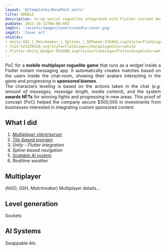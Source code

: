 ```yaml
---
layout: '@/templates/BasePost.astro'
title: OOODLE
description: Co-op social roguelite integrated with Flutter instant messaging app. Features biomes sponsored by partner companies.
pubDate: 2023-10-12T00:00:00Z
imgSrc: '/assets/images/covers/ooodle-cover.png'
imgAlt: 'Cover art'
shields:
- Unity-UGS_|_Matchmaker_|_Splines_|_DOTween-57b9d3.svg?style=flat&logo=unity
- C%23-%23239120.svg?style=flat&logo=csharp&logoColor=white
- Flutter-Unity_Widget-02569B.svg?style=flat&logo=Flutter&logoColor=white
---
```


<div style="text-align: justify">
  PoC for a <b>mobile multiplayer roguelite game</b> that runs as a widget inside a Flutter instant messaging app.
  It automatically creates matches based on the users inside the chat-room, showing their avatars interacting in
  the game and progressing in <b>sponsored biomes</b>.<br />
  The characters leveling is based on the actions taken in the chat (<i>e.g. amount of messages, message length, media content</i>),
  and the system <b>awards NFTs</b> for winning fights and progressing in new areas.
  This proof of concept (PoC) helped the company secure $300,000 in investments from businesses interested in integrating custom sponsored content.
</div>

<ProjectDetails
  role='Lead Game Developer'
  company='OOO Labs'
  platforms='Android - iOS'
  time='4 months'
/>

## What I did

1. [*Multiplayer client/server*](#multiplayer)
2. [*Tile-based procgen*](#level-generation)
3. *Unity - Flutter integration*
4. *Spline-based navigation*
5. [*Scalable AI system*](#ai-systems)
6. *Realtime weather*

## Multiplayer

(*NGO, GSH, Matchmaker*)
Multiplayer details...

## Level generation

Sockets

## AI Systems

Swappable AIs
